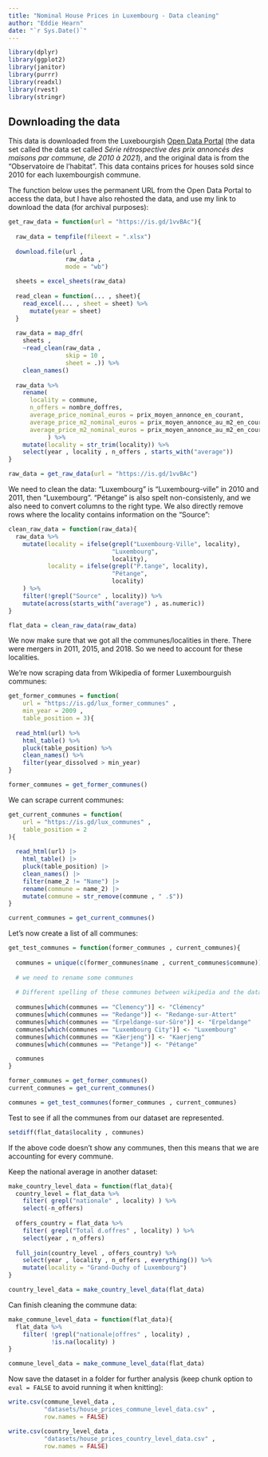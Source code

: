 ```yaml
---
title: "Nominal House Prices in Luxembourg - Data cleaning"
author: "Eddie Hearn"
date: "`r Sys.Date()`"
---
```


```r

library(dplyr)
library(ggplot2)
library(janitor)
library(purrr)
library(readxl)
library(rvest)
library(stringr)

```

## Downloading the data

This data is downloaded from the Luxebourgish [Open Data Portal](https://data.public.lu/fr/datasets/prix-annonces-des-logements-par-commune/)
(the data set called the data set called *Série rétrospective des prix
annoncés des maisons par commune, de 2010 à 2021*), and the original data is from the "Observatoire de l'habitat". This data contains prices for houses sold since 2010 for each luxembourgish commune.

The function below uses the permanent URL from the Open Data Portal to access the data, but I have also rehosted the data, and use my link to download the data (for archival purposes):

```r

get_raw_data = function(url = "https://is.gd/1vvBAc"){
  
  raw_data = tempfile(fileext = ".xlsx")
  
  download.file(url , 
                raw_data , 
                mode = "wb")
  
  sheets = excel_sheets(raw_data)
  
  read_clean = function(... , sheet){
    read_excel(... , sheet = sheet) %>%
      mutate(year = sheet)
  }
  
  raw_data = map_dfr(
    sheets , 
    ~read_clean(raw_data , 
                skip = 10 , 
                sheet = .)) %>%
    clean_names()
  
  raw_data %>%
    rename(
      locality = commune,
      n_offers = nombre_doffres,
      average_price_nominal_euros = prix_moyen_annonce_en_courant,
      average_price_m2_nominal_euros = prix_moyen_annonce_au_m2_en_courant,
      average_price_m2_nominal_euros = prix_moyen_annonce_au_m2_en_courant
           ) %>%
    mutate(locality = str_trim(locality)) %>%
    select(year , locality , n_offers , starts_with("average"))  
}

```


```r

raw_data = get_raw_data(url = "https://is.gd/1vvBAc")

```

We need to clean the data: "Luxembourg" is "Luxembourg-ville" in 2010 and 2011, then "Luxembourg". "Pétange" is also spelt non-consistenly, and we also need to convert columns to the right type. We also directly remove rows where the locality contains information on the "Source": 

```r

clean_raw_data = function(raw_data){
  raw_data %>%
    mutate(locality = ifelse(grepl("Luxembourg-Ville", locality),
                             "Luxembourg",
                             locality),
           locality = ifelse(grepl("P.tange", locality),
                             "Pétange",
                             locality)
    ) %>% 
    filter(!grepl("Source" , locality)) %>%
    mutate(across(starts_with("average") , as.numeric))
}

```


```r

flat_data = clean_raw_data(raw_data)

```

We now make sure that we got all the communes/localities in there. There were mergers in 2011, 2015, and 2018. So we need to account for these localities. 

We're now scraping data from Wikipedia of former Luxembourguish communes:

```r

get_former_communes = function(
    url = "https://is.gd/lux_former_communes" , 
    min_year = 2009 , 
    table_position = 3){
  
  read_html(url) %>%
    html_table() %>%
    pluck(table_position) %>%
    clean_names() %>%
    filter(year_dissolved > min_year)
}

```


```r

former_communes = get_former_communes()

```

We can scrape current communes:

```r

get_current_communes = function(
    url = "https://is.gd/lux_communes" , 
    table_position = 2
){
  
  read_html(url) |>
    html_table() |>
    pluck(table_position) |>
    clean_names() |>
    filter(name_2 != "Name") |>
    rename(commune = name_2) |>
    mutate(commune = str_remove(commune , " .$"))
}

```


```r

current_communes = get_current_communes()

```

Let's now create a list of all communes:

```r

get_test_communes = function(former_communes , current_communes){
  
  communes = unique(c(former_communes$name , current_communes$commune))
  
  # we need to rename some communes
  
  # Different spelling of these communes between wikipedia and the data
  
  communes[which(communes == "Clemency")] <- "Clémency"
  communes[which(communes == "Redange")] <- "Redange-sur-Attert"
  communes[which(communes == "Erpeldange-sur-Sûre")] <- "Erpeldange"
  communes[which(communes == "Luxembourg City")] <- "Luxembourg"
  communes[which(communes == "Käerjeng")] <- "Kaerjeng"
  communes[which(communes == "Petange")] <- "Pétange"

  communes
}

```


```r

former_communes = get_former_communes()
current_communes = get_current_communes()

communes = get_test_communes(former_communes , current_communes)

```

Test to see if all the communes from our dataset are represented.

```r

setdiff(flat_data$locality , communes)

```

If the above code doesn't show any communes, then this means that we are accounting for every commune. 

Keep the national average in another dataset:

```r

make_country_level_data = function(flat_data){
  country_level = flat_data %>%
    filter( grepl("nationale" , locality) ) %>%
    select(-n_offers)
  
  offers_country = flat_data %>%
    filter( grepl("Total d.offres" , locality) ) %>%
    select(year , n_offers)
  
  full_join(country_level , offers_country) %>%
    select(year , locality , n_offers , everything()) %>%
    mutate(locality = "Grand-Duchy of Luxembourg")
}

```


```r

country_level_data = make_country_level_data(flat_data)

```

Can finish cleaning the commune data:

```r

make_commune_level_data = function(flat_data){
  flat_data %>%
    filter( !grepl("nationale|offres" , locality) , 
            !is.na(locality) )
}

```


```r

commune_level_data = make_commune_level_data(flat_data)

```

Now save the dataset in a folder for further analysis (keep chunk option to `eval = FALSE` to avoid running it when knitting):

```r

write.csv(commune_level_data , 
          "datasets/house_prices_commune_level_data.csv" , 
          row.names = FALSE)

write.csv(country_level_data , 
          "datasets/house_prices_country_level_data.csv" , 
          row.names = FALSE)

```




